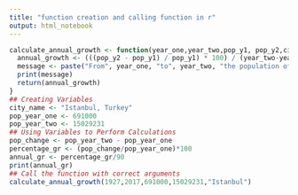 ```yaml
---
title: "function creation and calling function in r"
output: html_notebook
---
```

```r
calculate_annual_growth <- function(year_one,year_two,pop_y1, pop_y2,city) {
  annual_growth <- (((pop_y2 - pop_y1) / pop_y1) * 100) / (year_two-year_one)
  message <- paste("From", year_one, "to", year_two, "the population of", city, "grew by approximately", annual_growth, "% each year.")
  print(message)
  return(annual_growth)
}
## Creating Variables
city_name <- "Istanbul, Turkey"
pop_year_one <- 691000
pop_year_two <- 15029231
## Using Variables to Perform Calculations
pop_change <- pop_year_two - pop_year_one
percentage_gr <- (pop_change/pop_year_one)*100
annual_gr <- percentage_gr/90
print(annual_gr)
## Call the function with correct arguments
calculate_annual_growth(1927,2017,691000,15029231,"Istanbul")

```
